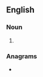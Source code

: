 {{also|d-holes}}
==English==

===Noun===
{{head|en|noun form}}

# {{plural of|en|dhole}}

===Anagrams===
* {{anagrams|en|a=dehlos|Hodels|sholde}}